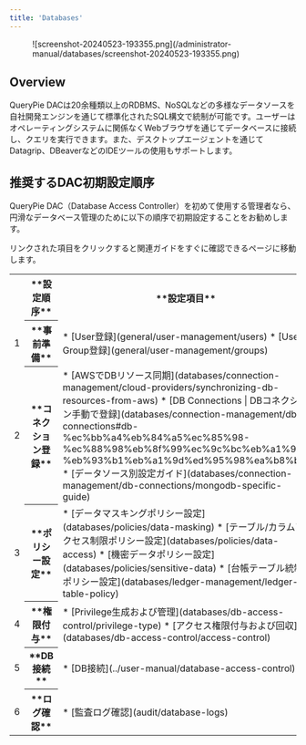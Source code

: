 ```yaml
---
title: 'Databases'
---
```



<figure data-layout="center" data-align="center">
![screenshot-20240523-193355.png](/administrator-manual/databases/screenshot-20240523-193355.png)
</figure>

## Overview

QueryPie DACは20余種類以上のRDBMS、NoSQLなどの多様なデータソースを自社開発エンジンを通じて標準化されたSQL構文で統制が可能です。ユーザーはオペレーティングシステムに関係なくWebブラウザを通じてデータベースに接続し、クエリを実行できます。また、デスクトップエージェントを通じてDatagrip、DBeaverなどのIDEツールの使用もサポートします。

## 推奨するDAC初期設定順序

QueryPie DAC（Database Access Controller）を初めて使用する管理者なら、円滑なデータベース管理のために以下の順序で初期設定することをお勧めします。

<Callout type="info">
リンクされた項目をクリックすると関連ガイドをすぐに確認できるページに移動します。
</Callout>

<table data-table-width="760" data-layout="default" local-id="732b2fe2-d76c-4f02-aa32-1d192dd4db6e">
<colgroup>
<col/>
<col/>
<col/>
</colgroup>
<tbody>
<tr>
<th>
</th>
<th>
**設定順序**
</th>
<th>
**設定項目**
</th>
</tr>
<tr>
<td>
1
</td>
<th>
**事前準備**
</th>
<td>
* [User登録](general/user-management/users) 
* [User Group登録](general/user-management/groups)
</td>
</tr>
<tr>
<td>
2
</td>
<th>
**コネクション登録**
</th>
<td>
* [AWSでDBリソース同期](databases/connection-management/cloud-providers/synchronizing-db-resources-from-aws)
* [DB Connections | DBコネクション手動で登録](databases/connection-management/db-connections#db-%ec%bb%a4%eb%84%a5%ec%85%98-%ec%88%98%eb%8f%99%ec%9c%bc%eb%a1%9c-%eb%93%b1%eb%a1%9d%ed%95%98%ea%b8%b0)
* [データソース別設定ガイド](databases/connection-management/db-connections/mongodb-specific-guide)
</td>
</tr>
<tr>
<td>
3
</td>
<th>
**ポリシー設定**
</th>
<td>
* [データマスキングポリシー設定](databases/policies/data-masking)
* [テーブル/カラムアクセス制限ポリシー設定](databases/policies/data-access)
* [機密データポリシー設定](databases/policies/sensitive-data)
* [台帳テーブル統制ポリシー設定](databases/ledger-management/ledger-table-policy)
</td>
</tr>
<tr>
<td>
4
</td>
<th>
**権限付与**
</th>
<td>
* [Privilege生成および管理](databases/db-access-control/privilege-type)
* [アクセス権限付与および回収](databases/db-access-control/access-control)
</td>
</tr>
<tr>
<td>
5
</td>
<th>
**DB接続**
</th>
<td>
* [DB接続](../user-manual/database-access-control)
</td>
</tr>
<tr>
<td>
6
</td>
<th>
**ログ確認**
</th>
<td>
* [監査ログ確認](audit/database-logs)
</td>
</tr>
</tbody>
</table>